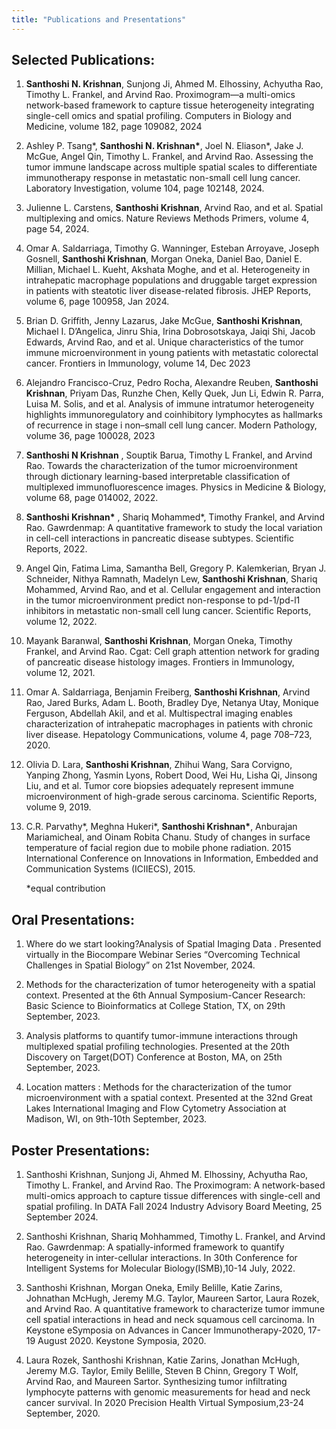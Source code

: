 ```yaml
---
title: "Publications and Presentations"
---
```


## Selected Publications:

1.  **Santhoshi N. Krishnan**, Sunjong Ji, Ahmed M. Elhossiny, Achyutha Rao, Timothy L. Frankel, and Arvind Rao. Proximogram—a multi-omics network-based framework to capture tissue heterogeneity integrating single-cell omics and spatial profiling. Computers in Biology and Medicine, volume 182, page 109082, 2024

2.  Ashley P. Tsang\*, **Santhoshi N. Krishnan\***, Joel N. Eliason\*, Jake J. McGue, Angel Qin, Timothy L. Frankel, and Arvind Rao. Assessing the tumor immune landscape across multiple spatial scales to differentiate immunotherapy response in metastatic non-small cell lung cancer. Laboratory Investigation, volume 104, page 102148, 2024.

3.  Julienne L. Carstens, **Santhoshi Krishnan**, Arvind Rao, and et al. Spatial multiplexing and omics. Nature Reviews Methods Primers, volume 4, page 54, 2024.

4.  Omar A. Saldarriaga, Timothy G. Wanninger, Esteban Arroyave, Joseph Gosnell, **Santhoshi Krishnan**, Morgan Oneka, Daniel Bao, Daniel E. Millian, Michael L. Kueht, Akshata Moghe, and et al. Heterogeneity in intrahepatic macrophage populations and druggable target expression in patients with steatotic liver disease-related fibrosis. JHEP Reports, volume 6, page 100958, Jan 2024.

5.  Brian D. Griffith, Jenny Lazarus, Jake McGue, **Santhoshi Krishnan**, Michael I. D'Angelica, Jinru Shia, Irina Dobrosotskaya, Jaiqi Shi, Jacob Edwards, Arvind Rao, and et al. Unique characteristics of the tumor immune microenvironment in young patients with metastatic colorectal cancer. Frontiers in Immunology, volume 14, Dec 2023

6.  Alejandro Francisco-Cruz, Pedro Rocha, Alexandre Reuben, **Santhoshi Krishnan**, Priyam Das, Runzhe Chen, Kelly Quek, Jun Li, Edwin R. Parra, Luisa M. Solis, and et al. Analysis of immune intratumor heterogeneity highlights immunoregulatory and coinhibitory lymphocytes as hallmarks\
    of recurrence in stage i non--small cell lung cancer. Modern Pathology, volume 36, page 100028, 2023

7.  **Santhoshi N Krishnan** , Souptik Barua, Timothy L Frankel, and Arvind Rao. Towards the characterization of the tumor microenvironment through dictionary learning-based interpretable classification of multiplexed immunofluorescence images. Physics in Medicine & Biology, volume 68, page 014002, 2022.

8.  **Santhoshi Krishnan\*** , Shariq Mohammed\*, Timothy Frankel, and Arvind Rao. Gawrdenmap: A quantitative framework to study the local variation in cell-cell interactions in pancreatic disease subtypes. Scientific Reports, 2022.

9.  Angel Qin, Fatima Lima, Samantha Bell, Gregory P. Kalemkerian, Bryan J. Schneider, Nithya Ramnath, Madelyn Lew, **Santhoshi Krishnan**, Shariq Mohammed, Arvind Rao, and et al. Cellular engagement and interaction in the tumor microenvironment predict non-response to pd-1/pd-l1 inhibitors in metastatic non-small cell lung cancer. Scientific Reports, volume 12, 2022.

10. Mayank Baranwal, **Santhoshi Krishnan**, Morgan Oneka, Timothy Frankel, and Arvind Rao. Cgat: Cell graph attention network for grading of pancreatic disease histology images. Frontiers in Immunology, volume 12, 2021.

11. Omar A. Saldarriaga, Benjamin Freiberg, **Santhoshi Krishnan**, Arvind Rao, Jared Burks, Adam L. Booth, Bradley Dye, Netanya Utay, Monique Ferguson, Abdellah Akil, and et al. Multispectral imaging enables characterization of intrahepatic macrophages in patients with chronic liver disease. Hepatology Communications, volume 4, page 708--723, 2020.

12. Olivia D. Lara, **Santhoshi Krishnan**, Zhihui Wang, Sara Corvigno, Yanping Zhong, Yasmin Lyons, Robert Dood, Wei Hu, Lisha Qi, Jinsong Liu, and et al. Tumor core biopsies adequately represent immune microenvironment of high-grade serous carcinoma. Scientific Reports, volume 9, 2019.

13. C.R. Parvathy\*, Meghna Hukeri\*, **Santhoshi Krishnan\***, Anburajan Mariamicheal, and Oinam Robita Chanu. Study of changes in surface temperature of facial region due to mobile phone radiation. 2015 International Conference on Innovations in Information, Embedded and Communication Systems (ICIIECS), 2015.

    \*equal contribution

## Oral Presentations:

1.  Where do we start looking?Analysis of Spatial Imaging Data . Presented virtually in the Biocompare Webinar Series "Overcoming Technical Challenges in Spatial Biology" on 21st November, 2024.

2.  Methods for the characterization of tumor heterogeneity with a spatial context. Presented at the 6th Annual Symposium-Cancer Research: Basic Science to Bioinformatics at College Station, TX, on 29th September, 2023.

3.  Analysis platforms to quantify tumor-immune interactions through multiplexed spatial profiling technologies. Presented at the 20th Discovery on Target(DOT) Conference at Boston, MA, on 25th September, 2023.

4.  Location matters : Methods for the characterization of the tumor microenvironment with a spatial context. Presented at the 32nd Great Lakes International Imaging and Flow Cytometry Association at Madison, WI, on 9th-10th September, 2023.

## Poster Presentations:

1.  Santhoshi Krishnan, Sunjong Ji, Ahmed M. Elhossiny, Achyutha Rao, Timothy L. Frankel, and Arvind Rao. The Proximogram: A network-based multi-omics approach to capture tissue differences with single-cell and spatial profiling. In DATA Fall 2024 Industry Advisory Board Meeting, 25 September 2024.

2.  Santhoshi Krishnan, Shariq Mohhammed, Timothy L. Frankel, and Arvind Rao. Gawrdenmap: A spatially-informed framework to quantify heterogeneity in inter-cellular interactions. In 30th Conference for Intelligent Systems for Molecular Biology(ISMB),10-14 July, 2022.

3.  Santhoshi Krishnan, Morgan Oneka, Emily Belille, Katie Zarins, Johnathan McHugh, Jeremy M.G. Taylor, Maureen Sartor, Laura Rozek, and Arvind Rao. A quantitative framework to characterize tumor immune cell spatial interactions in head and neck squamous cell carcinoma. In Keystone eSymposia on Advances in Cancer Immunotherapy-2020, 17-19 August 2020. Keystone Symposia, 2020.

4.  Laura Rozek, Santhoshi Krishnan, Katie Zarins, Jonathan McHugh, Jeremy M.G. Taylor, Emily Belille, Steven B Chinn, Gregory T Wolf, Arvind Rao, and Maureen Sartor. Synthesizing tumor infiltrating lymphocyte patterns with genomic measurements for head and neck cancer survival. In 2020 Precision Health Virtual Symposium,23-24 September, 2020.
